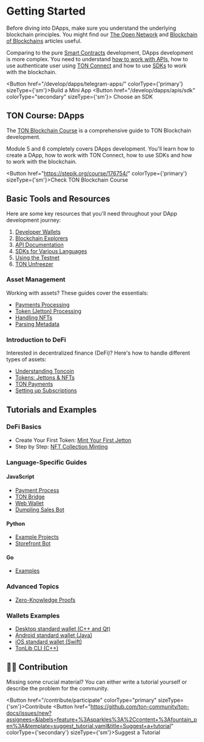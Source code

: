 
# Getting Started
Before diving into DApps, make sure you understand the underlying blockchain principles. You might find our [The Open Network](/learn/introduction) and [Blockchain of Blockchains](/learn/overviews/ton-blockchain) articles useful.

Comparing to the pure [Smart Contracts](/develop/smart-contracts/) development, DApps development is more complex. You need to understand [how to work with APIs](/develop/dapps/apis/), how to use authenticate user using [TON Connect](/develop/dapps/ton-connect/overview) and how to use [SDKs](/develop/dapps/apis/sdk) to work with the blockchain.

<Button href="/develop/dapps/telegram-apps/" colorType={'primary'} sizeType={'sm'}>Build a Mini App</Button>
<Button href="/develop/dapps/apis/sdk"
colorType="secondary" sizeType={'sm'}>
Choose an SDK
</Button>


## TON Course: DApps

The [TON Blockchain Course](https://stepik.org/course/176754/) is a comprehensive guide to TON Blockchain development.

Module 5 and 6 completely covers DApps development. You'll learn how to create a DApp, how to work with TON Connect, how to use SDKs and how to work with the blockchain.

<Button href="https://stepik.org/course/176754/" colorType={'primary'} sizeType={'sm'}>Check TON Blockchain Course</Button>


## Basic Tools and Resources

Here are some key resources that you'll need throughout your DApp development journey:

1. [Developer Wallets](/participate/wallets/apps)
2. [Blockchain Explorers](/participate/explorers)
3. [API Documentation](/develop/dapps/apis/)
4. [SDKs for Various Languages](/develop/dapps/apis/sdk)
5. [Using the Testnet](/develop/smart-contracts/environment/testnet)
6. [TON Unfreezer](https://unfreezer.ton.org/)

### Asset Management

Working with assets? These guides cover the essentials:

- [Payments Processing](/develop/dapps/asset-processing/)
- [Token (Jetton) Processing](/develop/dapps/asset-processing/jettons)
- [Handling NFTs](/develop/dapps/asset-processing/nft)
- [Parsing Metadata](/develop/dapps/asset-processing/metadata)

### Introduction to DeFi

Interested in decentralized finance (DeFi)? Here's how to handle different types of assets:

- [Understanding Toncoin](/develop/dapps/defi/coins)
- [Tokens: Jettons & NFTs](/develop/dapps/defi/tokens)
- [TON Payments](/develop/dapps/defi/ton-payments)
- [Setting up Subscriptions](/develop/dapps/defi/subscriptions)

## Tutorials and Examples

### DeFi Basics

- Create Your First Token: [Mint Your First Jetton](/develop/dapps/tutorials/jetton-minter)
- Step by Step: [NFT Collection Minting](/develop/dapps/tutorials/collection-minting)

### Language-Specific Guides

#### JavaScript

- [Payment Process](https://github.com/toncenter/examples)
- [TON Bridge](https://github.com/ton-blockchain/bridge)
- [Web Wallet](https://github.com/toncenter/ton-wallet)
- [Dumpling Sales Bot](/develop/dapps/tutorials/accept-payments-in-a-telegram-bot-js)

#### Python

- [Example Projects](https://github.com/psylopunk/pytonlib/tree/main/examples)
- [Storefront Bot](/develop/dapps/tutorials/accept-payments-in-a-telegram-bot)

#### Go

- [Examples](https://github.com/xssnick/tonutils-go/tree/master/example)

### Advanced Topics

- [Zero-Knowledge Proofs](/develop/dapps/tutorials/simple-zk-on-ton)

### Wallets Examples

- [Desktop standard wallet (C++ and Qt)](https://github.com/ton-blockchain/wallet-desktop)
- [Android standard wallet (Java)](https://github.com/ton-blockchain/wallet-android)
- [iOS standard wallet (Swift)](https://github.com/ton-blockchain/wallet-ios)
- [TonLib CLI (C++)](https://github.com/ton-blockchain/ton/blob/master/tonlib/tonlib/tonlib-cli.cpp)

## 👨‍💻 Contribution

Missing some crucial material? You can either write a tutorial yourself or describe the problem for the community.

<Button href="/contribute/participate" colorType="primary" sizeType={'sm'}>Contribute</Button>
  <Button href="https://github.com/ton-community/ton-docs/issues/new?assignees=&labels=feature+%3Asparkles%3A%2Ccontent+%3Afountain_pen%3A&template=suggest_tutorial.yaml&title=Suggest+a+tutorial" colorType={'secondary'} sizeType={'sm'}>Suggest a Tutorial</Button>

